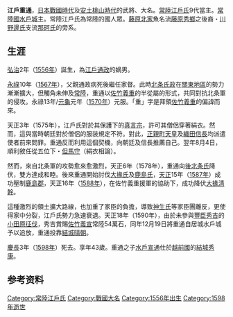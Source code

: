 {{Notability Unreferenced|time=2017-02-03T09:08:43+00:00}}
{{unreferenced|time=2017-02-03T09:08:43+00:00}}
'''江戶重通'''，[[日本戰國時代|日本戰國時代]]及[[安土桃山時代|安土桃山時代]]的武將、大名。[[常陸江戶氏|常陸江戶氏]]9代當主。[[常陸國|常陸國]][[水戶城|水戶城]]主。常陸江戶氏為常陸的國人眾。[[藤原北家|藤原北家]]魚名流[[藤原秀鄉|藤原秀鄉]]之後裔・[[川野邊氏|川野邊氏]]支流[[那珂氏|那珂氏]]的旁系。
== 生涯 ==
[[弘治|弘治]]2年（[[1556年|1556年]]）誕生，為[[江戶通政|江戶通政]]的嫡男。

[[永祿|永祿]]10年（[[1567年|1567年]]），父親通政病死後繼任家督。此時[[北条氏政|北条氏政]]在[[關東地區|關東地區]]的勢力漸漸擴大，但觸角未伸及[[常陸|常陸]]，重通以[[佐竹義重|佐竹義重]]的半從屬的形式，共同對抗北条軍的侵攻。永祿13年/[[元龜|元龜]]元年（[[1570年|1570年]]）元服。「重」字是拜領[[佐竹義重|佐竹義重]]的偏諱而來。

天正3年（1575年），江戶氏對於其保護下的[[真言宗|真言宗]]，許可其僧侶穿著絹衣。然而，這與當時朝廷對於僧侶的服装規定不符。對此，[[正親町天皇|正親町天皇]]及[[織田信長|織田信長]]均派遣使者前來問罪。重通反而利用這個契機，向朝廷及信長推薦自己。翌年8月4日，順利敘任從五位下・[[但馬守|但馬守]]（絹衣相論）。

然而，來自北条軍的攻勢愈來愈激烈，天正6年（1578年），重通向[[後北条氏|後北条氏]]降伏，雙方達成和睦。後來重通開始討伐[[大掾氏|大掾氏]]及[[鹿島氏|鹿島氏]]，[[天正_(日本)|天正]]15年（[[1587年|1587年]]）成功壓制[[鹿島郡_(茨城縣)|鹿島郡]]，天正16年（[[1588年|1588年]]），在佐竹義重援軍的協助下，成功降伏[[大掾清幹|大掾清幹]]。

這種激烈的領土擴大路線，也加重了家臣的負擔，導致[[神生氏|神生氏]]等家臣團離反，更使得家中分裂，江戶氏勢力急速衰退。天正18年（1590年），由於未參與[[豐臣秀吉|豐臣秀吉]]的[[小田原征伐|小田原征伐]]，秀吉賞賜[[佐竹義宣|佐竹義宣]]常陸54萬石，同年12月19日將重通自居城水戶城予以追放，重通投靠[[結城晴朝|結城晴朝]]。

[[慶長|慶長]]3年（[[1598年|1598年]]）死去。享年43歲。重通之子[[水戶宣通|水戶宣通]]仕於[[越前國|越前國]]的[[結城秀康|結城秀康]]。

== 参考资料 ==
{{reflist}}
[[Category:常陸江戶氏|Category:常陸江戶氏]]
[[Category:戰國大名|Category:戰國大名]]
[[Category:1556年出生|Category:1556年出生]]
[[Category:1598年逝世|Category:1598年逝世]]